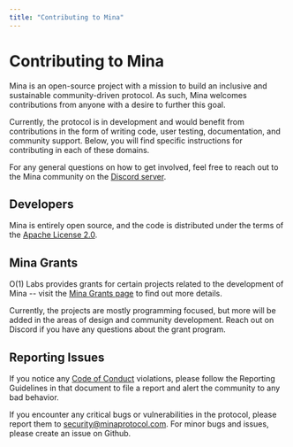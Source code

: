 ```yaml
---
title: "Contributing to Mina"
---
```


# Contributing to Mina

Mina is an open-source project with a mission to build an inclusive and sustainable community-driven protocol. As such, Mina welcomes contributions from anyone with a desire to further this goal.

Currently, the protocol is in development and would benefit from contributions in the form of writing code, user testing, documentation, and community support. Below, you will find specific instructions for contributing in each of these domains.

For any general questions on how to get involved, feel free to reach out to the Mina community on the [Discord server](https://bit.ly/MinaDiscord).

## Developers

Mina is entirely open source, and the code is distributed under the terms of the [Apache License 2.0](https://github.com/MinaProtocol/mina/blob/master/LICENSE).

## Mina Grants

O(1) Labs provides grants for certain projects related to the development of Mina -- visit the [Mina Grants page](https://minaprotocol.com/grants) to find out more details.

Currently, the projects are mostly programming focused, but more will be added in the areas of design and community development. Reach out on Discord if you have any questions about the grant program.

## Reporting Issues

If you notice any [Code of Conduct](https://github.com/MinaProtocol/mina/blob/develop/CODE_OF_CONDUCT.md) violations, please follow the Reporting Guidelines in that document to file a report and alert the community to any bad behavior.

If you encounter any critical bugs or vulnerabilities in the protocol, please report them to security@minaprotocol.com. For minor bugs and issues, please create an issue on Github.
